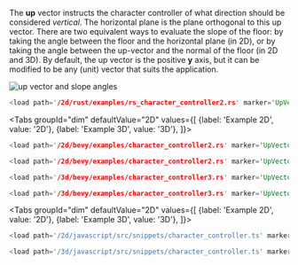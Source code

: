 
The **up** vector instructs the character controller of what direction should be considered _vertical_. The horizontal
plane is the plane orthogonal to this up vector. There are two equivalent ways to evaluate the slope of the floor: by
taking the angle between the floor and the horizontal plane (in 2D), or by taking the angle between the up-vector and
the normal of the floor (in 2D and 3D). By default, the up vector is the positive **y** axis, but it can be modified to
be any (unit) vector that suits the application.

![up vector and slope angles](/img/cct_up_vector.svg)

<rapier>

```rust
<load path='/2d/rust/examples/rs_character_controller2.rs' marker='UpVector' />
```

</rapier>
<bevy>

<Tabs
groupId="dim"
defaultValue="2D"
values={[
{label: 'Example 2D', value: '2D'},
{label: 'Example 3D', value: '3D'},
]}>
<TabItem value="2D">

```rust
<load path='/2d/bevy/examples/character_controller2.rs' marker='UpVector1' />
```
```rust
<load path='/2d/bevy/examples/character_controller2.rs' marker='UpVector2' />
```

  </TabItem>
  <TabItem value="3D">

```rust
<load path='/3d/bevy/examples/character_controller3.rs' marker='UpVector1' />
```
```rust
<load path='/3d/bevy/examples/character_controller3.rs' marker='UpVector2' />
```

  </TabItem>
</Tabs>

</bevy>
<js>

<Tabs
groupId="dim"
defaultValue="2D"
values={[
{label: 'Example 2D', value: '2D'},
{label: 'Example 3D', value: '3D'},
]}>
<TabItem value="2D">

```js
<load path='/2d/javascript/src/snippets/character_controller.ts' marker='UpVector' />
```

  </TabItem>
  <TabItem value="3D">

```js
<load path='/3d/javascript/src/snippets/character_controller.ts' marker='UpVector' />
```

  </TabItem>
</Tabs>

</js>